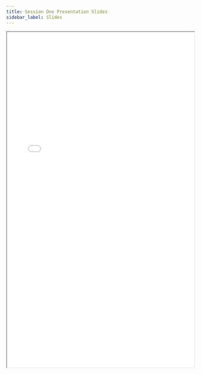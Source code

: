 ```yaml
---
title: Session One Presentation Slides
sidebar_label: Slides
---
```



<div style={{ textAlign: "center" }}>
  <iframe src={PDF} height="900px" width="100%" />
</div>

:::tip Let's learn together 😊

That's all for Session One! Feel free to approach us if you have any questions, or if you found any errors!

:::
